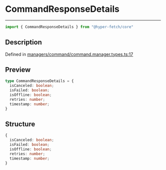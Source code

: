 

# CommandResponseDetails

<div class="api-docs__separator" data-reactroot="">

---

</div><div class="api-docs__import" data-reactroot="">

```ts
import { CommandResponseDetails } from "@hyper-fetch/core"
```

</div><div class="api-docs__section">

## Description

</div><div class="api-docs__description"><span class="api-docs__do-not-parse">



</span></div><p class="api-docs__definition">

Defined in [managers/command/command.manager.types.ts:17](https://github.com/BetterTyped/hyper-fetch/blob/993719ed/packages/core/src/managers/command/command.manager.types.ts#L17)

</p><div class="api-docs__section">

## Preview

</div><div class="api-docs__preview type">

```ts
type CommandResponseDetails = {
  isCanceled: boolean; 
  isFailed: boolean; 
  isOffline: boolean; 
  retries: number; 
  timestamp: number; 
}
```

</div><div class="api-docs__section">

## Structure

</div><div class="api-docs__returns">

```ts
{
  isCanceled: boolean;
  isFailed: boolean;
  isOffline: boolean;
  retries: number;
  timestamp: number;
}
```

</div>